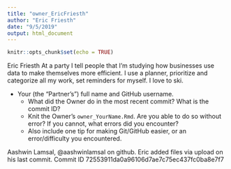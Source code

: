 ---
title: "owner_EricFriesth"
author: "Eric Friesth"
date: "9/5/2019"
output: html_document
---

```{r setup, include=FALSE}
knitr::opts_chunk$set(echo = TRUE)
```
Eric Friesth
At a party I tell people that I'm studying how businesses use data to make themselves more efficient.
I use a planner, prioritize and categorize all my work, set reminders for myself.
I love to ski.


 + Your (the "Partner's") full name and GitHub username. 
   + What did the Owner do in the most recent commit? What is the commit ID?
   + Knit the Owner's `owner_YourName.Rmd`. Are you able to do so without error? If you cannot, what errors did you encounter?
   + Also include one tip for making Git/GitHub easier, or an error/difficulty you encountered.
   
Aashwin Lamsal, @aashwinlamsal on github.
Eric added files via upload on his last commit. Commit ID 72553911da0a96106d7ae7c75ec437fc0ba8e7f7

